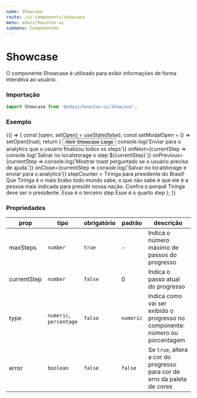 ```yaml
---
name: Showcase
route: /ui-components/showcase
menu: eduzz/houston-ui
submenu: Componentes
---
```





# Showcase

O componente Showcase é utilizado para exibir informações de forma interativa ao usuário.

### Importação

```ts
import Showcase from '@eduzz/houston-ui/Showcase';
```

### Exemplo

<Playground>
  {() => {
    const [open, setOpen] = useState(false);
    const setModalOpen = () => setOpen(true);
    return (
      <Container>
        <Row justify='center'>
          <Column xs={12}>
            <Button onClick={setModalOpen} variant='outlined'>
              Abrir Showcase Large
            </Button>
            <Showcase
              open={open}
              onFinish={() => console.log('Enviar para o analytics que o usuário finalizou todos os steps')}
              onNext={currentStep => console.log(`Salvar no localstorage o step ${currentStep}`)}
              onPrevious={currentStep => console.log('Mostrar toast perguntado se o usuário precisa de ajuda.')}
              onClose={currentStep => console.log('Salvar no localstorage e enviar para o analytics')}
              stepCounter
            >
              <Showcase.Title>Tiringa para presidente do Brasil!</Showcase.Title>
              <Showcase.Step>
                <Showcase.Image src='https://pbs.twimg.com/media/EY_koBHX0AAuwbm.jpg' />
                <Showcase.Text>
                  Que Tiringa é o mais brabo todo mundo sabe, o que não sabe é que ele é a pessoa mais indicada para
                  presidir nossa nação. Confira o porquê Tiringa deve ser o presidente.
                </Showcase.Text>
                <Showcase.StepButtons>
                  <Showcase.PreviousButton label='Back' />
                  <Showcase.NextButton label='Next' />
                  <Showcase.CloseButton label='Close' />
                </Showcase.StepButtons>
              </Showcase.Step>
              <Showcase.Step>
                <Showcase.Image src='https://i.ytimg.com/vi/5o2WtzhE_q4/hqdefault.jpg' />
                <Showcase.Text content='Esse é o segundo step' />
                <Showcase.StepButtons hideCloseButton />
              </Showcase.Step>
              <Showcase.Step>
                <Showcase.Image src='https://pbs.twimg.com/media/EY_koBHX0AAuwbm.jpg' />
                <Showcase.Text>Esse é o terceiro step</Showcase.Text>
              </Showcase.Step>
              <Showcase.Step>
                <Showcase.Image src='https://pbs.twimg.com/media/EY_koBHX0AAuwbm.jpg' />
                <Showcase.Text>Esse é o quarto step</Showcase.Text>
              </Showcase.Step>
              <Showcase.GenericButtons>
                <Showcase.PreviousButton label='Retroceder' />
                <Showcase.NextButton label='Avançar' />
                <Showcase.LastButton label='Você chegou!' />
                <Showcase.CloseButton label='Ver depois' />
              </Showcase.GenericButtons>
            </Showcase>
          </Column>
        </Row>
      </Container>
    );
  }}
</Playground>

### Propriedades

| prop        | tipo                    | obrigatório | padrão    | descrição                                                                    |
| ----------- | ----------------------- | ----------- | --------- | ---------------------------------------------------------------------------- |
| maxSteps    | `number`                | `true`      | -         | Indica o número máximo de passos do progresso                                |
| currentStep | `number`                | `false`     | 0         | Indica o passo atual do progresso                                            |
| type        | `numeric`, `percentage` | `false`     | `numeric` | Indica como vai ser exibido o progresso no componente: número ou porcentagem |
| error       | `boolean`               | `false`     | `false`   | Se `true`, altera a cor do progresso para cor de erro da paleta de cores     |
